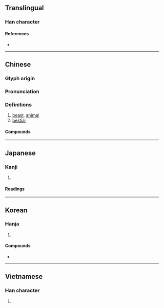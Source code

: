 {{also|獣|兽}}
{{character info/new}}
==Translingual==
{{Han simplified forms|獸|獣|兽}}

===Han character===
{{Han char|rn=94|rad=犬|as=15|sn=19|four=63634|canj=RRIK,XRRIK|ids=⿰嘼犬}}

====References====
* {{Han ref|kx=0721.030|dkj=20775|dj=1132.190|hdz=21375.050|uh=7378|ud=29560|bh=C37E|bd=50046}}

----

==Chinese==
{{zh-forms|s=兽}}

===Glyph origin===
{{Han etyl}}

===Pronunciation===
{{zh-pron
|m=shòu
|m-s=
|c=sau3
|c-t=
|g=
|h=pfs=chhu
|j=
|mb=siu̿
|md=
|mn=siù
|mn-t=
|w=2seu
|x=
|mc=y
|oc=y
|ma=
|cat=n,a
}}

===Definitions===
{{zh-hanzi}}

# [[beast]], [[animal]]
# [[bestial]]

====Compounds====
{{zh-der|獸姦:[[bestiality]] {{gloss|sexual activity}}|噴香獸|孤獸|怪獸|困獸之鬥|如鳥獸散|害獸|人面獸心|困獸|困獸猶鬥|獸醫學|百獸|禽獸|獸心人面|獸性|獸圈|禽獸不如|瑰禽怪獸|禽奔獸遁|瑞獸|百獸率舞|獸心|獸慾|獸力車|毒蛇猛獸|百獸之王|獸睡|瓦獸|珍禽異獸|率獸食人|獸醫|獸聚鳥散|獸環|獸炭|獸媒花|獸伏|猛獸|狼子獸心|皮翼獸|獸行|海獸|洪水猛獸|銅獸|蟄獸|野獸派|衣冠禽獸|野獸|飛禽走獸|鴨嘴獸|鳥獸行|鳥獸散|鳥獸|經濟怪獸|食蟻獸|藥獸|鎮墓獸|走獸|豕交獸畜}}

----

==Japanese==
{{ja-kanji forms|獣|獸}}

===Kanji===
{{ja-kanji|grade=|rs=犬15|shin=獣}}

# {{defn|lang=ja|sort=犬15}}

====Readings====
{{ja-readings
|goon=しゅ
|kanon=しゅう
|kanyoon=じゅう
|kun=けもの-, けだもの-
}}

----

==Korean==

===Hanja===
{{ko-hanja|hangeul=수|eumhun=|mr=su|y=swu}}

# {{defn|lang=ko|sort=犬15}}

====Compounds====
* {{ko-l|수간|[[bestiality]] {{gloss|sexual activity}}|獸姦}}

----

==Vietnamese==

===Han character===
{{vi-hantu|[[thú]]|rs=犬15}}

# {{defn|lang=vi|sort=犬15}}
